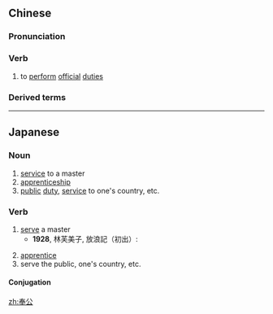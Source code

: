 ==Chinese==
{{zh-forms}}

===Pronunciation===
{{zh-pron
|m=fènggōng
|cat=v
}}

===Verb===
{{zh-verb}}

# to [[perform]] [[official]] [[duties]]

===Derived terms===
{{zh-der|奉公守法}}

----

==Japanese==
{{ja-kanjitab|ほう|こう|yomi=on}}

===Noun===
{{ja-noun|ほうこう}}
# [[service]] to a master
# [[apprenticeship]]
# [[public]] [[duty]], [[service]] to one's country, etc.

===Verb===
{{ja-verb-suru|ほうこう}}

# [[serve]] a master
#* '''1928''', 林芙美子, 放浪記（初出）:
#*: {{ja-usex|十五位の時だったかしら、私はトルコ人の楽器屋に'''奉公'''していたのを思い出した。|じゅうご-い の とき だった かしら、 わたし は トルコ-じん の がっきや に '''ほうこう''' していた の を おもいだした。|That reminds me of when I was fifteen and I worked for a Turkish music shop owner.}}
# [[apprentice]]
# serve the public, one's country, etc.

====Conjugation====
{{ja-suru|ほうこう}}

[[zh:奉公]]